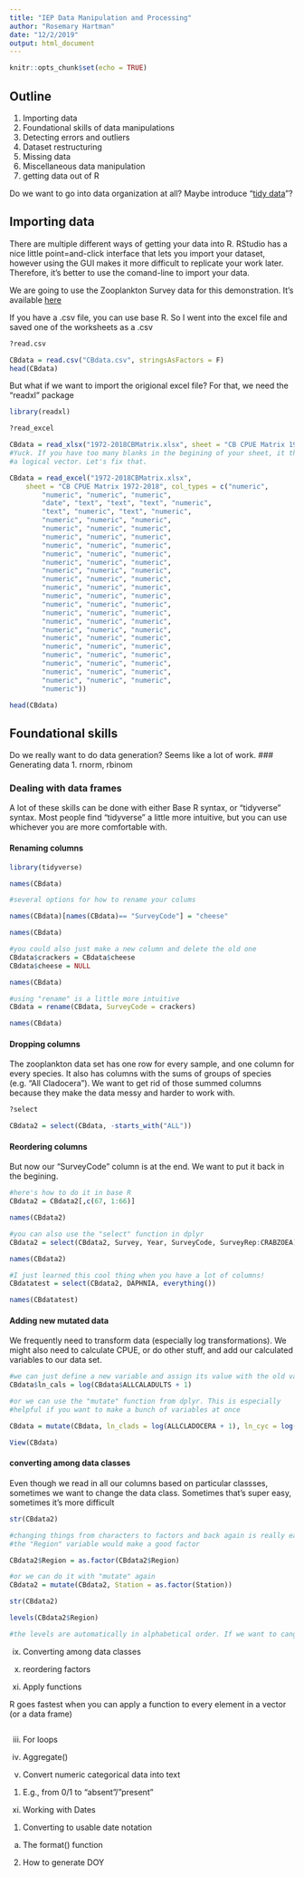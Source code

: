 ```yaml
---
title: "IEP Data Manipulation and Processing"
author: "Rosemary Hartman"
date: "12/2/2019"
output: html_document
---
```


```r
knitr::opts_chunk$set(echo = TRUE)
```

## Outline

1. Importing data
1. Foundational skills of data manipulations
2. Detecting errors and outliers
3. Dataset restructuring
4. Missing data
5. Miscellaneous data manipulation
6. getting data out of R


Do we want to go into data organization at all? Maybe introduce "[tidy data](https://learning.nceas.ucsb.edu/2019-11-RRCourse/data-modeling-tidy-data.html)"?


## Importing data

There are multiple different ways of getting your data into R. RStudio 
has a nice little point=and-click interface that lets you import your dataset, however using
the GUI makes it more difficult to replicate your work later. Therefore, it's better
to use the comand-line to import your data.

We are going to use the Zooplankton Survey data for this demonstration. It's available 
[here](ftp://ftp.wildlife.ca.gov/IEP_Zooplankton/1972-2018CBMatrix.xlsx)

If you have a .csv file, you can use base R. So I went into the excel file and saved
one of the worksheets as a .csv

```r
?read.csv

CBdata = read.csv("CBdata.csv", stringsAsFactors = F)
head(CBdata)

```

But what if we want to import the origional excel file? For that,
we need the "readxl" package

```r

library(readxl)

?read_excel

CBdata = read_xlsx("1972-2018CBMatrix.xlsx", sheet = "CB CPUE Matrix 1972-2018")
#Yuck. If you have too many blanks in the begining of your sheet, it thinks it is
#a logical vector. Let's fix that.

CBdata = read_excel("1972-2018CBMatrix.xlsx", 
    sheet = "CB CPUE Matrix 1972-2018", col_types = c("numeric", 
        "numeric", "numeric", "numeric", 
        "date", "text", "text", "text", "numeric", 
        "text", "numeric", "text", "numeric", 
        "numeric", "numeric", "numeric", 
        "numeric", "numeric", "numeric", 
        "numeric", "numeric", "numeric", 
        "numeric", "numeric", "numeric", 
        "numeric", "numeric", "numeric", 
        "numeric", "numeric", "numeric", 
        "numeric", "numeric", "numeric", 
        "numeric", "numeric", "numeric", 
        "numeric", "numeric", "numeric", 
        "numeric", "numeric", "numeric", 
        "numeric", "numeric", "numeric", 
        "numeric", "numeric", "numeric", 
        "numeric", "numeric", "numeric", 
        "numeric", "numeric", "numeric", 
        "numeric", "numeric", "numeric", 
        "numeric", "numeric", "numeric", 
        "numeric", "numeric", "numeric", 
        "numeric", "numeric", "numeric", 
        "numeric", "numeric", "numeric", 
        "numeric", "numeric", "numeric", 
        "numeric"))

head(CBdata)

```
## Foundational skills

Do we really want to do data generation? Seems like a lot of work. 
###	Generating data
1.	rnorm, rbinom

### Dealing with data frames

A lot of these skills can be done with either Base R syntax, or "tidyverse"
syntax. Most people find "tidyverse" a little more intuitive, but you
can use whichever you are more comfortable with.

#### Renaming columns

```r
library(tidyverse)

names(CBdata)

#several options for how to rename your colums

names(CBdata)[names(CBdata)== "SurveyCode"] = "cheese"

names(CBdata)

#you could also just make a new column and delete the old one
CBdata$crackers = CBdata$cheese
CBdata$cheese = NULL

names(CBdata)

#using "rename" is a little more intuitive
CBdata = rename(CBdata, SurveyCode = crackers)

names(CBdata)

```
#### Dropping columns
The zooplankton data set has one row for every sample, and one
column for every species. It also has columns with the sums of groups 
of species (e.g. "All Cladocera"). We want to get rid of those summed
columns because they make the data messy and harder to work with.

```r

?select

CBdata2 = select(CBdata, -starts_with("ALL"))
```

####	Reordering columns

But now our "SurveyCode" column is at the end. We want to put it back in the begining.

```r
#here's how to do it in base R
CBdata2 = CBdata2[,c(67, 1:66)]

names(CBdata2)

#you can also use the "select" function in dplyr
CBdata2 = select(CBdata2, Survey, Year, SurveyCode, SurveyRep:CRABZOEA)

names(CBdata2)

#I just learned this cool thing when you have a lot of columns!
CBdatatest = select(CBdata2, DAPHNIA, everything())

names(CBdatatest)

```


####	Adding new mutated data

We frequently need to transform data (especially log transformations). We 
might also need to calculate CPUE, or do other stuff, and add our calculated variables
to our data set. 

```r

#we can just define a new variable and assign its value with the old variable
CBdata$ln_cals = log(CBdata$ALLCALADULTS + 1)

#or we can use the "mutate" function from dplyr. This is especially
#helpful if you want to make a bunch of variables at once

CBdata = mutate(CBdata, ln_clads = log(ALLCLADOCERA + 1), ln_cyc = log(ALLCYCADULTS +1), ln_all = ln_cals + ln_cyc + ln_clads)

View(CBdata)

```

#### converting among data classes

Even though we read in all our columns based on particular classses, sometimes
we want to change the data class. Sometimes that's super easy, sometimes it's more
difficult

```r

str(CBdata2)

#changing things from characters to factors and back again is really easy
#the "Region" variable would make a good factor

CBdata2$Region = as.factor(CBdata2$Region)

#or we can do it with "mutate" again
CBdata2 = mutate(CBdata2, Station = as.factor(Station)) 

str(CBdata2)

levels(CBdata2$Region)

#the levels are automatically in alphabetical order. If we want to cange that:


```

ix.	Converting among data classes
viii.	reordering factors


ii.	Apply functions

R goes fastest when you can apply a function to every element in
a vector (or a data frame)

```r


```
iii.	For loops
iv.	Aggregate()

x.	Convert numeric categorical data into text
1.	E.g., from 0/1 to “absent”/”present”
xi.	Working with Dates
1.	Converting to usable date notation
a.	The format() function
2.	How to generate DOY


```r


```


